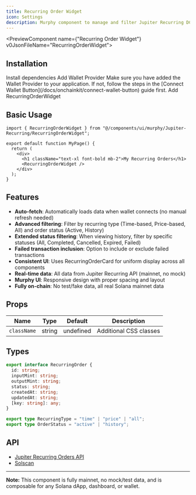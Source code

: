```yaml
---
title: Recurring Order Widget
icon: Settings
description: Murphy component to manage and filter Jupiter Recurring DCA Orders on Solana mainnet
---
```



<PreviewComponent name={"Recurring Order Widget"} v0JsonFileName="RecurringOrderWidget">
  <RecurringOrderWidget />
</PreviewComponent>

## Installation

<Steps>
  <Step>
    Install dependencies
    <DependenciesInstallCommands packageUrl={"@solana/web3.js @solana/wallet-adapter-react sonner"}/>
  </Step>
  <Step>
    Add Wallet Provider
    Make sure you have added the Wallet Provider to your application. If not, follow the steps in the [Connect Wallet Button](/docs/onchainkit/connect-wallet-button) guide first.
  </Step>
  <Step>
    Add RecurringOrderWidget
    <InstallationCommands packageUrl={`${process.env.NEXT_PUBLIC_BASE_URL}/r/RecurringOrderWidget.json`} />
  </Step>
</Steps>

## Basic Usage

```tsx
import { RecurringOrderWidget } from "@/components/ui/murphy/Jupiter-Recurring/RecurringOrderWidget";

export default function MyPage() {
  return (
    <div>
      <h1 className="text-xl font-bold mb-2">My Recurring Orders</h1>
      <RecurringOrderWidget />
    </div>
  );
}
```

## Features

- **Auto-fetch**: Automatically loads data when wallet connects (no manual refresh needed)
- **Advanced filtering**: Filter by recurring type (Time-based, Price-based, All) and order status (Active, History)
- **Extended status filtering**: When viewing history, filter by specific statuses (All, Completed, Cancelled, Expired, Failed)
- **Failed transaction inclusion**: Option to include or exclude failed transactions
- **Consistent UI**: Uses RecurringOrderCard for uniform display across all components
- **Real-time data**: All data from Jupiter Recurring API (mainnet, no mock)
- **Murphy UI**: Responsive design with proper spacing and layout
- **Fully on-chain**: No test/fake data, all real Solana mainnet data

## Props

| Name        | Type   | Default   | Description                       |
|-------------|--------|-----------|-----------------------------------|
| `className` | string | undefined | Additional CSS classes            |

## Types

```ts
export interface RecurringOrder {
  id: string;
  inputMint: string;
  outputMint: string;
  status: string;
  createdAt: string;
  updatedAt: string;
  [key: string]: any;
}

export type RecurringType = "time" | "price" | "all";
export type OrderStatus = "active" | "history";
```

## API

- [Jupiter Recurring Orders API](https://dev.jup.ag/docs/recurring-api/get-recurring-orders)
- [Solscan](https://solscan.io/)

---

**Note:** This component is fully mainnet, no mock/test data, and is composable for any Solana dApp, dashboard, or wallet. 
